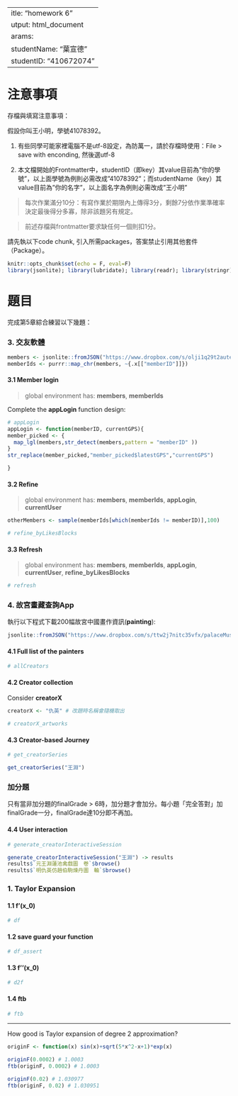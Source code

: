  ---
title: "homework 6"
output: html_document
params:
  studentName: "葉宣德"
  studentID: "410672074"
---

# 注意事項

存檔與填寫注意事項：

假設你叫王小明，學號41078392。

  1. 有些同學可能家裡電腦不是utf-8設定，為防萬一，請於存檔時使用：File > save with enconding, 然後選utf-8

  2. 本文檔開始的Frontmatter中，studentID（即key）其value目前為"你的學號"，以上面學號為例則必需改成"41078392"；而studentName（key）其value目前為"你的名字"，以上面名字為例則必需改成"王小明"
  
> 每次作業滿分10分：有寫作業於期限內上傳得3分，剩餘7分依作業準確率決定最後得分多寡，除非該題另有規定。

> 前述存檔與frontmatter要求缺任何一個則扣1分。

請先執以下code chunk, 引入所需packages，答案禁止引用其他套件（Package）。
```{r setup, include=FALSE}
knitr::opts_chunk$set(echo = F, eval=F)
library(jsonlite); library(lubridate); library(readr); library(stringr); library(purrr)
```

# 題目

完成第5章綜合練習以下幾題：

### 3. 交友軟體{-}

```{r, echo=T, eval=FALSE}
members <- jsonlite::fromJSON("https://www.dropbox.com/s/olji1q29t2autec/ntpumeetMembers.json?dl=1", simplifyDataFrame = F)
memberIds <- purrr::map_chr(members, ~{.x[["memberID"]]})
```


#### 3.1 Member login{-}

> global environment has: **members**, **memberIds**


Complete the **appLogin** function design:

```{r ans31, echo=F}
# appLogin
appLogin <- function(memberID, currentGPS){
member_picked <- {
  map_lgl(members,str_detect(members,pattern = "memberID" ))
}
str_replace(member_picked,"member_picked$latestGPS","currentGPS")

}
```


#### 3.2 Refine{-}


> global environment has: **members**, **memberIds**, **appLogin**, **currentUser**


```{r data32, eval=F, echo=T}
otherMembers <- sample(memberIds[which(memberIds != memberID)],100)
```


```{r ans32, echo=F, eval=F}
# refine_byLikesBlocks
```

#### 3.3 Refresh{-}


> global environment has: **members**, **memberIds**, **appLogin**, **currentUser**, **refine_byLikesBlocks**


```{r ans33, eval=F, echo=F}
# refresh
```

### 4. 故宮畫藏查詢App{-}

執行以下程式下載200幅故宮中國畫作資訊(**painting**):
```{r data4, echo=T}
jsonlite::fromJSON("https://www.dropbox.com/s/ttw2j7nitc35vfx/palaceMuseumPainting.json?dl=1", simplifyDataFrame = F) -> painting
```

#### 4.1 Full list of the painters{-}

```{r ans41, echo=F}
# allCreators
```

#### 4.2 Creator collection{-}

Consider **creatorX**
```{r data42, echo=TRUE}
creatorX <- "仇英" # 改題時名稱會隨機取出
```

```{r ans42, echo=F}
# creatorX_artworks
```

#### 4.3 Creator-based Journey{-}

```{r ans43, echo=F}
# get_creatorSeries
```


```{r, echo=T}
get_creatorSeries("王淵")
```

### 加分題

只有當非加分題的finalGrade > 6時，加分題才會加分。每小題「完全答對」加finalGrade一分，finalGrade達10分即不再加。

#### 4.4 User interaction

```{r ans44, echo=F}
# generate_creatorInteractiveSession
```

```{r, echo=T}
generate_creatorInteractiveSession("王淵") -> results
results$`元王淵蓮池禽戲圖　卷`$browse()
results$`明仇英仿趙伯駒煉丹圖　軸`$browse()
```

### 1. Taylor Expansion{-}

#### 1.1 f'(x_0) {-}


```{r ans11, echo=F}
# df
```

#### 1.2 save guard your function{-}

```{r ans12, echo=F}
# df_assert
```


#### 1.3 f''(x_0){-}


```{r ans13, echo=F}
# d2f
```

#### 1.4 ftb{-}

```{r ans14, echo=F}
# ftb
```

***

How good is Taylor expansion of degree 2 approximation?

```{r}
originF <- function(x) sin(x)+sqrt(5*x^2-x+1)*exp(x)
```

```{r}
originF(0.0002) # 1.0003
ftb(originF, 0.0002) # 1.0003

originF(0.02) # 1.030977
ftb(originF, 0.02) # 1.030951
```



